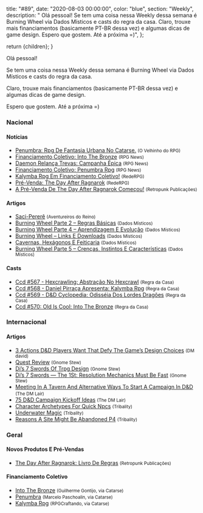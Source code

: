 
  title: "#89",
  date: "2020-08-03 00:00:00",
  color: "blue",
  section: "Weekly",
  description:
    "    Olá pessoal!    Se tem uma coisa nessa Weekly dessa semana é Burning Wheel via Dados Místicos e casts do regra da casa.    Claro, trouxe mais financiamentos (basicamente PT-BR dessa vez) e algumas dicas de game design.    Espero que gostem. Até a próxima =)",
};

  return <InternalLayout meta={meta}>{children}</InternalLayout>;
}

Olá pessoal!

Se tem uma coisa nessa Weekly dessa semana é Burning Wheel via Dados Místicos e casts do regra da casa.

Claro, trouxe mais financiamentos (basicamente PT-BR dessa vez) e algumas dicas de game design.

Espero que gostem. Até a próxima =)

### Nacional

#### Notícias

- [Penumbra: Rpg De Fantasia Urbana No Catarse.] <small>(O Velhinho do RPG)</small>
- [Financiamento Coletivo: Into The Bronze] <small>(RPG News)</small>
- [Daemon Relança Trevas: Campanha Épica] <small>(RPG News)</small>
- [Financiamento Coletivo: Penumbra Rpg] <small>(RPG News)</small>
- [Kalymba Rpg Em Financiamento Coletivo!] <small>(RedeRPG)</small>
- [Pré-Venda: The Day After Ragnarok] <small>(RedeRPG)</small>
- [A Pré-Venda De The Day After Ragnarok Começou!] <small>(Retropunk Publicações)</small>

#### Artigos

- [Saci-Pererê] <small>(Aventureiros do Reino)</small>
- [Burning Wheel Parte 2 – Regras Básicas] <small>(Dados Místicos)</small>
- [Burning Wheel Parte 4 – Aprendizagem E Evolução] <small>(Dados Místicos)</small>
- [Burning Wheel – Links E Downloads] <small>(Dados Místicos)</small>
- [Cavernas, Hexágonos E Feitiçaria] <small>(Dados Místicos)</small>
- [Burning Wheel Parte 5 – Crenças, Instintos E Características] <small>(Dados Místicos)</small>

#### Casts

- [Ccd #567 - Hexcrawling: Abstração No Hexcrawl] <small>(Regra da Casa)</small>
- [Ccd #568 - Daniel Pirraça Apresenta: Kalymba Rpg] <small>(Regra da Casa)</small>
- [Ccd #569 - D&amp;D Cyclopedia: Odisséia Dos Lordes Dragões] <small>(Regra da Casa)</small>
- [Ccd #570: Old Is Cool: Into The Bronze] <small>(Regra da Casa)</small>

### Internacional

#### Artigos

- [3 Actions D&amp;D Players Want That Defy The Game’s Design Choices] <small>(DM david)</small>
- [Quest Review] <small>(Gnome Stew)</small>
- [Di’s 7 Swords Of Trpg Design] <small>(Gnome Stew)</small>
- [Di’s 7 Swords — The 1St: Resolution Mechanics Must Be Fast] <small>(Gnome Stew)</small>
- [Meeting In A Tavern And Alternative Ways To Start A Campaign In D&amp;D] <small>(The DM Lair)</small>
- [75 D&amp;D Campaign Kickoff Ideas] <small>(The DM Lair)</small>
- [Character Archetypes For Quick Npcs] <small>(Tribality)</small>
- [Underwater Magic] <small>(Tribality)</small>
- [Reasons A Site Might Be Abandoned P4] <small>(Tribality)</small>

### Geral

#### Novos Produtos E Pré-Vendas

- [The Day After Ragnarok: Livro De Regras] <small>(Retropunk Publicações)</small>

#### Financiamento Coletivo

- [Into The Bronze] <small>(Guilherme Gontijo, via Catarse)</small>
- [Penumbra] <small>(Marcelo Paschoalin, via Catarse)</small>
- [Kalymba Rpg] <small>(RPGCraftando, via Catarse)</small>

[ccd #567 - hexcrawling: abstração no hexcrawl]: https://regradacasa.podbean.com/e/ccd-567-hexcrawling-abstracao-no-hexcrawl/
[3 actions d&amp;d players want that defy the game’s design choices]: https://dmdavid.com/tag/3-actions-dd-players-want-that-defy-the-games-design-choices/
[meeting in a tavern and alternative ways to start a campaign in d&amp;d]: https://www.thedmlair.com/2020/07/28/meeting-in-a-tavern-and-alternative-ways-to-start-a-campaign-in-dd/
[quest review]: https://gnomestew.com/quest-review/
[burning wheel parte 2 – regras básicas]: https://dadosmisticos.com/2020/07/28/burning-wheel-parte-2-regras-basicas/
[financiamento coletivo: into the bronze]: https://newsrpg.wordpress.com/2020/07/29/financiamento-coletivo-into-the-bronze/
[into the bronze]: https://www.catarse.me/intothebronze
[kalymba rpg em financiamento coletivo!]: https://www.rederpg.com.br/2020/07/28/kalymba-rpg-em-financiamento-coletivo/
[kalymba rpg]: https://www.catarse.me/kalymbarpg
[character archetypes for quick npcs]: https://www.tribality.com/2020/07/28/character-archetypes-for-quick-npcs/
[ccd #568 - daniel pirraça apresenta: kalymba rpg]: https://regradacasa.podbean.com/e/ccd-568-daniel-pirraca-apresenta-kalymba-rpg/
[di’s 7 swords of trpg design]: https://gnomestew.com/dis-7-swords-of-trpg-design/
[daemon relança trevas: campanha épica]: https://newsrpg.wordpress.com/2020/07/30/daemon-relanca-trevas-campanha-epica/
[burning wheel parte 4 – aprendizagem e evolução]: https://dadosmisticos.com/2020/07/30/burning-wheel-parte-4-aprendizagem-e-evolucao/
[ccd #569 - d&amp;d cyclopedia: odisséia dos lordes dragões]: https://regradacasa.podbean.com/e/ccd-569-dd-cyclopedia-odisseia-dos-lordes-dragoes/
[underwater magic]: https://www.tribality.com/2020/07/30/underwater-magic/
[ccd #570: old is cool: into the bronze]: https://regradacasa.podbean.com/e/ccd-570-old-is-cool-into-the-bronze/
[di’s 7 swords — the 1st: resolution mechanics must be fast]: https://gnomestew.com/dis-7-swords-the-1st-resolution-mechanics-must-be-fast/
[burning wheel – links e downloads]: https://dadosmisticos.com/2020/07/31/burning-wheel-links-e-downloads/
[a pré-venda de the day after ragnarok começou!]: https://retropunk.com.br/editora/a-pre-venda-de-the-day-after-ragnarok-comecou/
[the day after ragnarok: livro de regras]: https://retropunk.com.br/loja/362-the-day-after-ragnarok-livro-de-regras.html
[pré-venda: the day after ragnarok]: https://newsrpg.wordpress.com/2020/08/01/pre-venda-the-day-after-ragnarok/
[75 d&amp;d campaign kickoff ideas]: https://www.thedmlair.com/2020/08/01/75-dd-campaign-kickoff-ideas/
[saci-pererê]: https://aventureirosdosreinos.com/saci-perere/
[cavernas, hexágonos e feitiçaria]: https://dadosmisticos.com/2020/08/01/cavernas-hexagonos-e-feiticaria/
[financiamento coletivo: penumbra rpg]: https://newsrpg.wordpress.com/2020/08/03/financiamento-coletivo-penumbra-rpg/
[penumbra]: https://www.catarse.me/penumbrarpg
[penumbra: rpg de fantasia urbana no catarse.]: https://ovelhinhodorpg.wordpress.com/2020/08/02/penumbra-rpg-de-fantasia-urbana-no-catarse/
[reasons a site might be abandoned p4]: https://www.tribality.com/2020/08/03/reasons-a-site-might-be-abandoned-p4/
[burning wheel parte 5 – crenças, instintos e características]: https://dadosmisticos.com/2020/08/03/burning-wheel-parte-5-crencas-instintos-e-caracteristicas/
